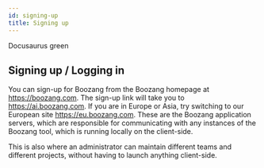 ---
id: signing-up
title: Signing up
---

<YouTubeEmbed embedId="RdMmKp5j6Wc">Docusaurus green</YouTubeEmbed>

## Signing  up / Logging in

You can sign-up for Boozang from the Boozang homepage at https://boozang.com. The sign-up link will take you to https://ai.boozang.com. If you are in Europe or Asia, try switching to our European site https://eu.boozang.com. These are the Boozang application servers, which are responsible for communicating with any instances of the Boozang tool, which is running locally on the client-side. 

This is also where an administrator can maintain different teams and different projects, without having to launch anything client-side. 
